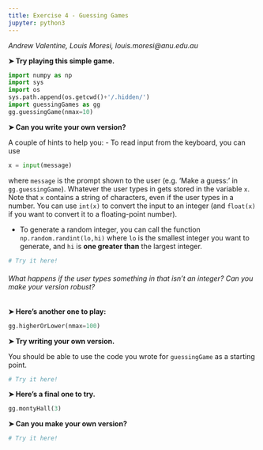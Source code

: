 ```yaml
---
title: Exercise 4 - Guessing Games
jupyter: python3
---
```



*Andrew Valentine, Louis Moresi, louis.moresi@anu.edu.au*


**&#10148; Try playing this simple game.**

```python
import numpy as np
import sys
import os
sys.path.append(os.getcwd()+'/.hidden/')
import guessingGames as gg
gg.guessingGame(nmax=10)
```

**&#10148; Can you write your own version?**

A couple of hints to help you:
- To read input from the keyboard, you can use 
```python
x = input(message)
```

where `message` is the prompt shown to the user (e.g. 'Make a guess:' in `gg.guessingGame`). Whatever the user types in gets stored in the variable `x`. Note that `x` contains a string of characters, even if the user types in a number. You can use `int(x)` to convert the input to an integer (and `float(x)` if you want to convert it to a floating-point number).

  - To generate a random integer, you can call the function `np.random.randint(lo,hi)` where `lo` is the smallest integer you want to generate, and `hi` is **one greater than** the largest integer.

```python
# Try it here!
```

###### What happens if the user types something in that isn't an integer? Can you make your version robust?

**&#10148; Here's another one to play:**

```python
gg.higherOrLower(nmax=100)
```

**&#10148; Try writing your own version.**

You should be able to use the code you wrote for `guessingGame` as a starting point.

```python
# Try it here!
```

**&#10148; Here's a final one to try.**

```python
gg.montyHall(3)
```

**&#10148; Can you make your own version?**

```python
# Try it here!
```

